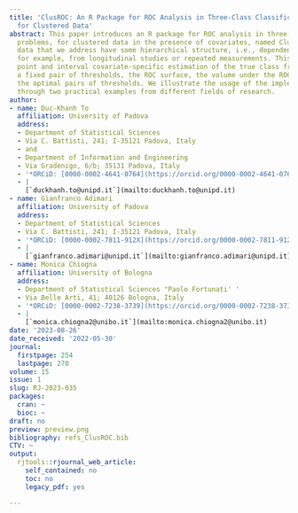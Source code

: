 ```yaml
---
title: 'ClusROC: An R Package for ROC Analysis in Three-Class Classification Problems
  for Clustered Data'
abstract: This paper introduces an R package for ROC analysis in three-class classification
  problems, for clustered data in the presence of covariates, named ClusROC. The clustered
  data that we address have some hierarchical structure, i.e., dependent data deriving,
  for example, from longitudinal studies or repeated measurements. This package implements
  point and interval covariate-specific estimation of the true class fractions at
  a fixed pair of thresholds, the ROC surface, the volume under the ROC surface, and
  the optimal pairs of thresholds. We illustrate the usage of the implemented functions
  through two practical examples from different fields of research.
author:
- name: Duc-Khanh To
  affiliation: University of Padova
  address:
  - Department of Statistical Sciences
  - Via C. Battisti, 241; I-35121 Padova, Italy
  - and
  - Department of Information and Engineering
  - Via Gradenigo, 6/b; 35131 Padova, Italy
  - '*ORCiD: [0000-0002-4641-0764](https://orcid.org/0000-0002-4641-0764)*'
  - |
    [`duckhanh.to@unipd.it`](mailto:duckhanh.to@unipd.it)
- name: Gianfranco Adimari
  affiliation: University of Padova
  address:
  - Department of Statistical Sciences
  - Via C. Battisti, 241; I-35121 Padova, Italy
  - '*ORCiD: [0000-0002-7811-912X](https://orcid.org/0000-0002-7811-912X)*'
  - |
    [`gianfranco.adimari@unipd.it`](mailto:gianfranco.adimari@unipd.it)
- name: Monica Chiogna
  affiliation: University of Bologna
  address:
  - Department of Statistical Sciences "Paolo Fortunati' '
  - Via Belle Arti, 41; 40126 Bologna, Italy
  - '*ORCiD: [0000-0002-7238-3739](https://orcid.org/0000-0002-7238-3739)*'
  - |
    [`monica.chiogna2@unibo.it`](mailto:monica.chiogna2@unibo.it)
date: '2023-08-26'
date_received: '2022-05-30'
journal:
  firstpage: 254
  lastpage: 270
volume: 15
issue: 1
slug: RJ-2023-035
packages:
  cran: ~
  bioc: ~
draft: no
preview: preview.png
bibliography: refs_ClusROC.bib
CTV: ~
output:
  rjtools::rjournal_web_article:
    self_contained: no
    toc: no
    legacy_pdf: yes

---
```

